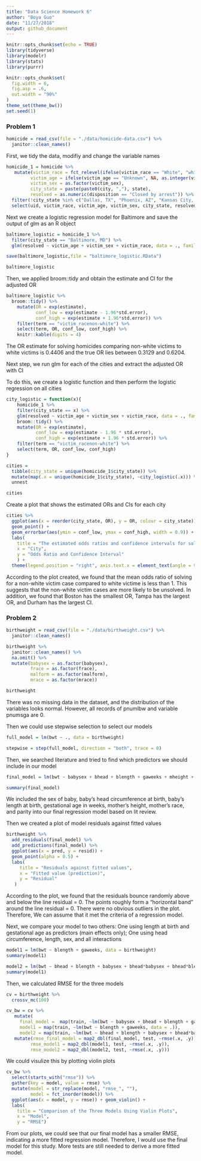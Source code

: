 ```yaml
---
title: "Data Science Homework 6"
author: "Boya Guo"
date: "11/27/2018"
output: github_document
---
```


```r
knitr::opts_chunk$set(echo = TRUE)
library(tidyverse)
library(modelr)
library(stats)
library(purrr)

knitr::opts_chunk$set(
  fig.width = 6,
  fig.asp = .6,
  out.width = "90%"
)
theme_set(theme_bw())
set.seed(1)
```

### Problem 1
```r
homicide = read_csv(file = "./data/homicide-data.csv") %>% 
  janitor::clean_names() 
```

First, we tidy the data, modifiy and change the variable names 
```r
homicide_1 = homicide %>% 
   mutate(victim_race = fct_relevel(ifelse(victim_race == "White", "white", "non-white"), "white"),
         victim_age = ifelse(victim_age == "Unknown", NA, as.integer(victim_age)),
         victim_sex = as.factor(victim_sex),
         city_state = paste(paste0(city, ","), state),
         resolved = as.numeric(disposition == "Closed by arrest")) %>% 
  filter(!city_state %in% c("Dallas, TX", "Phoenix, AZ", "Kansas City, MO", "Tulsa, AL")) %>% 
  select(uid, victim_race, victim_age, victim_sex, city_state, resolved)
```

Next we create a logistic regression model for Baltimore and save the output of glm as an R object
```r
baltimore_logistic = homicide_1 %>%
  filter(city_state == "Baltimore, MD") %>% 
  glm(resolved ~ victim_age + victim_sex + victim_race, data = ., family = binomial()) 

save(baltimore_logistic,file = "baltimore_logistic.RData") 

baltimore_logistic
```

Then, we applied broom::tidy and obtain the estimate and CI for the adjusted OR 
```r
baltimore_logistic %>% 
  broom::tidy() %>% 
    mutate(OR = exp(estimate),
           conf_low = exp(estimate - 1.96*std.error),
           conf_high = exp(estimate + 1.96*std.error)) %>% 
    filter(term == "victim_racenon-white") %>% 
    select(term, OR, conf_low, conf_high) %>% 
    knitr::kable(digits = 4) 
```
The OR estimate for solving homicides comparing non-white victims to white victims is 0.4406 and the true OR lies between 0.3129 and 0.6204.


Next step, we run glm for each of the cities and extract the adjusted OR with CI

To do this, we create a logistic function and then perform the logistic regression on all cities
```r
city_logistic = function(x){
    homicide_1 %>% 
    filter(city_state == x) %>% 
    glm(resolved ~ victim_age + victim_sex + victim_race, data = ., family = binomial())  %>% 
    broom::tidy() %>% 
    mutate(OR = exp(estimate),
           conf_low = exp(estimate - 1.96 * std.error),
           conf_high = exp(estimate + 1.96 * std.error)) %>% 
    filter(term == "victim_racenon-white") %>% 
    select(term, OR, conf_low, conf_high)
}

cities = 
  tibble(city_state = unique(homicide_1$city_state)) %>% 
  mutate(map(.x = unique(homicide_1$city_state), ~city_logistic(.x))) %>% 
  unnest

cities
```

Create a plot that shows the estimated ORs and CIs for each city
```r
cities %>% 
  ggplot(aes(x = reorder(city_state, OR), y = OR, colour = city_state)) + 
  geom_point() +
  geom_errorbar(aes(ymin = conf_low, ymax = conf_high, width = 0.9)) +
  labs(
    title = "The estimated odds ratios and confidence intervals for solving homicides comparing non-white victims to white victims for each city",
    x = "City",
    y = "Odds Ratio and Confidence Interval"
    ) + 
  theme(legend.position = "right", axis.text.x = element_text(angle = 90, size = 7))
```
According to the plot created, we found that the mean odds ratio of solving for a non-white victim case compared to white victime is less than 1. This suggests that the non-white victim cases are more likely to be unsolved. In addition, we found that Boston has the smallest OR, Tampa has the largest OR, and Durham has the largest CI.


### Problem 2
```r
birthweight = read_csv(file = "./data/birthweight.csv") %>%
  janitor::clean_names()  
```

```r
birthweight %>% 
  janitor::clean_names() %>% 
  na.omit() %>% 
  mutate(babysex = as.factor(babysex),
         frace = as.factor(frace),
         malform = as.factor(malform),
         mrace = as.factor(mrace))

birthweight
```
There was no missing data in the dataset, and the distribution of the variables looks normal. However, all records of pnumlbw and variable pnumsga are 0.


Then we could use stepwise selection to select our models
```r
full_model = lm(bwt ~ ., data = birthweight)

stepwise = step(full_model, direction = "both", trace = 0)
```

Then, we searched literature and tried to find which predictors we should include in our model 
```r
final_model = lm(bwt ~ babysex + bhead + blength + gaweeks + mheight + mrace + parity, data = birthweight)

summary(final_model)
```
We included the sex of baby, baby’s head circumference at birth, baby’s length at birth, gestational age in weeks, mother’s height, mother’s race, and parity into our final regression model based on lit review.


Then we created a plot of model residuals against fitted values 
```r
birthweight %>% 
  add_residuals(final_model) %>% 
  add_predictions(final_model) %>% 
  ggplot(aes(x = pred, y = resid)) + 
  geom_point(alpha = 0.5) +
  labs(
     title = "Residuals against fitted values",
     x = "Fitted value (prediction)",
     y = "Residual"
   )
```
According to the plot, we found that the residuals bounce randomly above and below the line residual = 0. The points roughly form a "horizontal band" around the line residual = 0. There were no obvious outliers in the plot. Therefore, We can assume that it met the criteria of a regression model.


Next, we compare your model to two others: 
One using length at birth and gestational age as predictors (main effects only);
One using head circumference, length, sex, and all interactions

```r
model1 = lm(bwt ~ blength + gaweeks, data = birthweight)
summary(model1)

model2 = lm(bwt ~ bhead + blength + babysex + bhead*babysex + bhead*blength + blength*babysex + bhead*babysex*blength, data = birthweight)
summary(model1)
```

Then, we calculated RMSE for the three models  
```r
cv = birthweight %>% 
  crossv_mc(100)

cv_bw = cv %>% 
   mutate(
     final_model =  map(train, ~lm(bwt ~ babysex + bhead + blength + gaweeks + mheight + mrace + parity, data = birthweight)),
     model1 = map(train, ~lm(bwt ~ blength + gaweeks, data = .)),
     model2 = map(train, ~lm(bwt ~ bhead + blength + babysex + bhead*babysex + bhead*blength + blength*babysex + bhead*babysex*blength, data = .))) %>% 
   mutate(rmse_final_model = map2_dbl(final_model, test, ~rmse(.x, .y)),
         rmse_model1 = map2_dbl(model1, test, ~rmse(.x, .y)),
         rmse_model2 = map2_dbl(model2, test, ~rmse(.x, .y)))
```

We could visulize this by plotting violin plots 
```r
cv_bw %>% 
  select(starts_with("rmse")) %>% 
  gather(key = model, value = rmse) %>% 
  mutate(model = str_replace(model, "rmse_", ""),
         model = fct_inorder(model)) %>% 
  ggplot(aes(x = model, y = rmse)) + geom_violin() + 
  labs(
    title = "Comparison of the Three Models Using Violin Plots",
    x = "Model",
    y = "RMSE")
```
From our plots, we could see that our final model has a smaller RMSE, indicating a more fitted regression model. Therefore, I would use the final model for this study. More tests are still needed to derive a more fitted model.